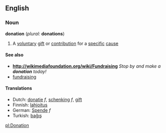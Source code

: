 == English ==
=== Noun ===
'''donation'''  (''plural:'' '''donations''')

# A [[voluntary]] [[gift]] or [[contribution]] for a [[specific]] [[cause]]

====See also====
*'''[http://wikimediafoundation.org/wiki/Fundraising http://wikimediafoundation.org/wiki/Fundraising]''' ''Stop by and make a '''donation''' today!''
*[[fundraising]]

==== Translations ====
*Dutch: [[donatie]] ''f'', [[schenking]] ''f'', [[gift]]
*Finnish: [[lahjoitus]]
*German: [[Spende]] ''f''
*Turkish: [[bağış]]

[[pl:Donation]]